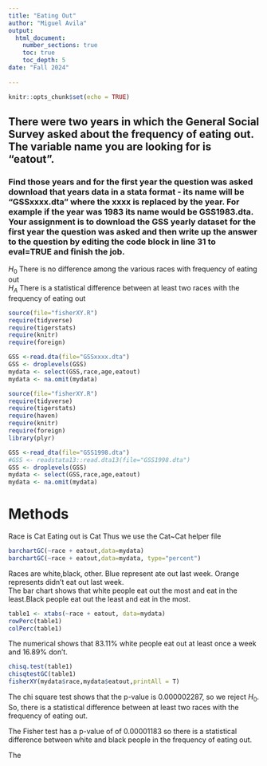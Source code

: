 ```yaml
---
title: "Eating Out"
author: "Miguel Avila"
output: 
  html_document:
    number_sections: true
    toc: true
    toc_depth: 5
date: "Fall 2024"    
    
---
```


```r
knitr::opts_chunk$set(echo = TRUE)
```

## There were two years in which the General Social Survey asked about the frequency of eating out. The variable name you are looking for is "eatout".
### Find those years and for the first year the question was asked download that years data in a stata format - its name will be "GSSxxxx.dta" where the xxxx is replaced by the year.  For example if the year was 1983 its name would be GSS1983.dta. Your assignment is to download the GSS yearly dataset for the first year the question was asked and then  write up the answer to the question by editing the  code block in line 31 to eval=TRUE and finish the job. 

$H_0$ There is no difference among the various races with frequency of eating out  
$H_A$ There is a statistical difference between at least two races with the frequency of eating out  


```r
source(file="fisherXY.R")
require(tidyverse)
require(tigerstats)
require(knitr)
require(foreign)
```
```r
GSS <-read.dta(file="GSSxxxx.dta")
GSS <- droplevels(GSS)
mydata <- select(GSS,race,age,eatout)
mydata <- na.omit(mydata)
```


```r
source(file="fisherXY.R")
require(tidyverse)
require(tigerstats)
require(haven)
require(knitr)
require(foreign)
library(plyr)
```
```r
GSS <-read_dta(file="GSS1998.dta")
#GSS <- readstata13::read.dta13(file="GSS1998.dta")
GSS <- droplevels(GSS)
mydata <- select(GSS,race,age,eatout)
mydata <- na.omit(mydata)

```

# Methods

Race is Cat
Eating out is Cat
Thus we use the Cat~Cat helper file

```r
barchartGC(~race + eatout,data=mydata)
barchartGC(~race + eatout,data=mydata, type="percent")

```
Races are white,black, other. Blue represent ate out last week. Orange represents didn't eat out last week.      
The bar chart shows that white people eat out the most and eat in the least.Black people eat out the least and eat in the most.     

```r
table1 <- xtabs(~race + eatout, data=mydata)
rowPerc(table1)
colPerc(table1)
```
The numerical shows that 83.11% white people eat out at least once a week and 16.89% don't.   


```r
chisq.test(table1)
chisqtestGC(table1)
fisherXY(mydata$race,mydata$eatout,printAll = T)
```

The chi square test shows that the p-value is 0.000002287, so we reject $H_0$. So, there is a statistical difference between at least two races with the frequency of eating out.   

The Fisher test has a p-value of of 0.00001183 so there is a statistical difference between white and black people in the frequency of eating out.

The